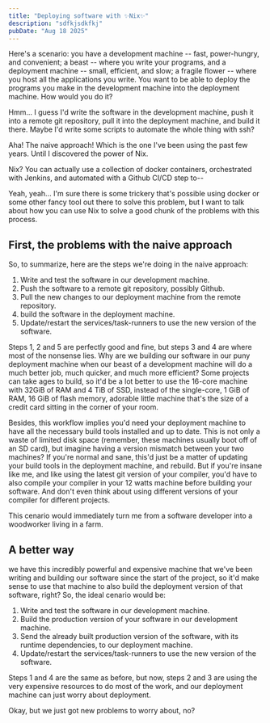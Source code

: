 ```yaml
---
title: "Deploying software with ✨Nix✨"
description: "sdfkjsdkfkj"
pubDate: "Aug 18 2025"
---
```



Here's a scenario: you have a development machine -- fast, power-hungry, and
convenient; a beast -- where you write your programs, and a deployment machine
-- small, efficient, and slow; a fragile flower -- where you host all the
applications you write. You want to be able to deploy the programs you make in
the development machine into the deployment machine. How would you do it?

<Character name="Cuf">
  Hmm... I guess I'd write the software in the development machine, push it into
  a remote git repository, pull it into the deployment machine, and build it
  there. Maybe I'd write some scripts to automate the whole thing with ssh?
</Character>

Aha! The naive approach! Which is the one I've been using the past few years.
Until I discovered the power of <Sparkle>Nix</Sparkle>.

<Character name="Nelly">
  Nix? You can actually use a collection of docker containers, orchestrated with
  Jenkins, and automated with a Github CI/CD step to--
</Character>

Yeah, yeah... I'm sure there is some trickery that's possible using docker or
some other fancy tool out there to solve this problem, but I want to talk about
how you can use Nix to solve a good chunk of the problems with this process.

## First, the problems with the naive approach

So, to summarize, here are the steps we're doing in the naive approach:

1. Write and test the software in our development machine.
2. Push the software to a remote git repository, possibly Github.
3. Pull the new changes to our deployment machine from the remote repository.
4. build the software in the deployment machine.
5. Update/restart the services/task-runners to use the new version of the
   software.

Steps 1, 2 and 5 are perfectly good and fine, but steps 3 and 4 are where most
of the nonsense lies. Why are we building our software in our puny deployment
machine when our beast of a development machine will do a much better job, much
quicker, and much more efficient? Some projects can take ages to build, so it'd
be a lot better to use the 16-core machine with 32GiB of RAM and 4 TiB of SSD,
instead of the single-core, 1 GiB of RAM, 16 GiB of flash memory, adorable
little machine that's the size of a credit card sitting in the corner of your
room.

Besides, this workflow implies you'd need your deployment machine to have all
the necessary build tools installed and up to date. This is not only a waste of
limited disk space (remember, these machines usually boot off of an SD card),
but imagine having a version mismatch between your two machines? If you're
normal and sane, this'd just be a matter of updating your build tools in the
deployment machine, and rebuild. But if you're insane like me, and like using
the latest git version of your compiler, you'd have to also compile your
compiler in your 12 watts machine before building your software. And don't even
think about using different versions of your compiler for different projects.

<Character name="Cuf">
  This cenario would immediately turn me from a software developer into a
  woodworker living in a farm.
</Character>

## A better way

we have this incredibly powerful and expensive machine that we've been writing
and building our software since the start of the project, so it'd make sense to
use that machine to also build the deployment version of that software, right?
So, the ideal cenario would be:

1. Write and test the software in our development machine.
2. Build the production version of your software in our development machine.
3. Send the already built production version of the software, with its runtime
   dependencies, to our deployment machine.
4. Update/restart the services/task-runners to use the new version of the
   software.

Steps 1 and 4 are the same as before, but now, steps 2 and 3 are using the very
expensive resources to do most of the work, and our deployment machine can just
worry about deployment.

<Character name="Cuf">
  Okay, but we just got new problems to worry about, no?
</Character>
